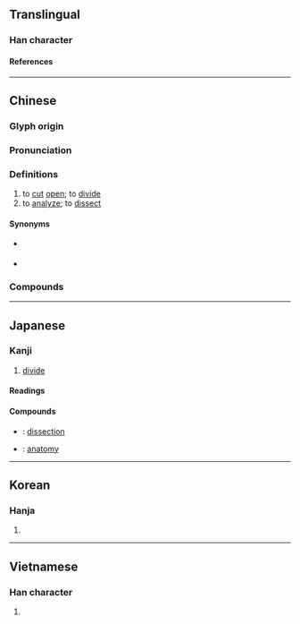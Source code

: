 {{character info}}
==Translingual==

===Han character===
{{Han char|rn=18|rad=刀|as=08|sn=10|four=02600|canj=YRLN|ids=⿰咅刂}}

====References====
{{Han ref|kx=0141.030|dkj=02034|dj=0320.110|hdz=10345.130|uh=5256}}

----

==Chinese==
{{zh-forms}}

===Glyph origin===
{{Han etym}}

===Pronunciation===
{{zh-pron
|m=剖
|c=fau2,pau2
|h=pfs=pho
|md=
|mn=qz:phió/tw,xm,zz:phó͘
|w=
|mc=y
|oc=y
|cat=v
}}

===Definitions===
{{zh-hanzi}}

# to [[cut]] [[open]]; to [[divide]]
# to [[analyze]]; to [[dissect]]

====Synonyms====
* {{s|to cut open}} {{zh-l|切開}}
* {{s|to analyze}}
{{zh-syn-saurus|解析}}

===Compounds===
{{zh-der|剖分|剖心坼肝|分剖|剖析|剖視圖|剖剮|剖判|剖路|剖腹生產|剖開|伸剖|剖腹|剖割|剖釋|剖腹手術|剖別|剖心|剖肝瀝膽|剖明|剖符|剖面|剖面圖|剖肝泣血|剖解|剖腹藏珠|剖豁|剖蚌求珠|剖視|剖白|剖決如流|剖斷|剖心析肝|病理解剖|瓜剖豆分|摧心剖肝|瓜分豆剖|橫剖面|析毫剖釐|縱剖面|諫而剖腹|豆剖瓜分|解剖學|輸肝剖膽|解剖|采光剖璞|豆剖}}

----

==Japanese==

===Kanji===
{{ja-kanji|grade=c|rs=刀08}}

# [[divide]]

====Readings====
{{ja-readings
|goon=ふ
|kanon=ほう
|kanyoon=ぼう
|kun=さ-く, わる
}}

====Compounds====
{{top2}}
* {{ja-r|解剖|かいぼう}}: [[dissection]]
{{mid2}}
* {{ja-r|解剖学|かいぼうがく}}: [[anatomy]]
{{bottom}}

----

==Korean==

===Hanja===
{{ko-hanja|부}}

# {{rfdef|ko|sort=刀08}}

----

==Vietnamese==

===Han character===
{{vi-readings|reading=[[phẩu]], [[bo]], [[mổ]], [[phẫu]]|rs=刀08}}

# {{rfdef|vi|sort=刀08}}